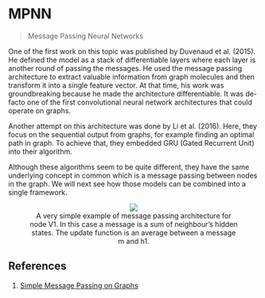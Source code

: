 # MPNN

> Message Passing Neural Networks

One of the first work on this topic was published by Duvenaud et al. (2015). He defined the model as a stack of differentiable layers where each layer is another round of passing the messages. He used the message passing architecture to extract valuable information from graph molecules and then transform it into a single feature vector. At that time, his work was groundbreaking because he made the architecture differentiable. It was de-facto one of the first convolutional neural network architectures that could operate on graphs.

Another attempt on this architecture was done by Li et al. (2016). Here, they focus on the sequential output from graphs, for example finding an optimal path in graph. To achieve that, they embedded GRU (Gated Recurrent Unit) into their algorithm.

Although these algorithms seem to be quite different, they have the same underlying concept in common which is a message passing between nodes in the graph. We will next see how those models can be combined into a single framework.

<p><center><figure><img src='https://github.com/recohut/graph-embeddings/raw/3ae14e9b7e26389dede9d33d96465a674b8acd21/docs/_images/L883045_1.png'/><figcaption>A very simple example of message passing architecture for node V1. In this case a message is a sum of neighbour’s hidden states. The update function is an average between a message m and h1.</figcaption></figure></center></p>

## References
1. [Simple Message Passing on Graphs](https://youtu.be/ijmxpItkRjc)